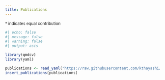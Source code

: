 ```yaml
---
title: Publications
---
```


::: {style="font-size:small;"}
\* indicates equal contribution
:::

```r
#| echo: false
#| message: false
#| warning: false
#| output: asis

library(qmdcv)
library(yaml)

publications <- read_yaml("https://raw.githubusercontent.com/kthayashi/cv/refs/heads/main/content/publications.yml")
insert_publications(publications)
```
